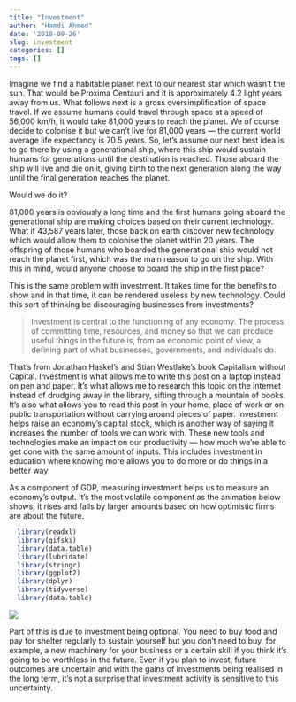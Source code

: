 ```yaml
---
title: "Investment"
author: "Hamdi Ahmed"
date: '2018-09-26'
slug: investment
categories: []
tags: []
---
```


<style>
/* resize the widget container */
.plotly { 
  width: 100% !important;
}

/* center the widget */
div.svg-container {
  margin: auto !important;
}
</style>


Imagine we find a habitable planet next to our nearest star which wasn’t the sun. That would be Proxima Centauri and it is approximately 4.2 light years away from us. What follows next is a gross oversimplification of space travel. If we assume humans could travel through space at a speed of 56,000 km/h, it would take 81,000 years to reach the planet. We of course decide to colonise it but we can’t live for 81,000 years — the current world average life expectancy is 70.5 years. So, let’s assume our next best idea is to go there by using a generational ship, where this ship would sustain humans for generations until the destination is reached. Those aboard the ship will live and die on it, giving birth to the next generation along the way until the final generation reaches the planet. 

Would we do it? 

81,000 years is obviously a long time and the first humans going aboard the generational ship are making choices based on their current technology. What if 43,587 years later, those back on earth discover new technology which would allow them to colonise the planet within 20 years. The offspring of those humans who boarded the generational ship would not reach the planet first, which was the main reason to go on the ship. With this in mind, would anyone choose to board the ship in the first place?

This is the same problem with investment. It takes time for the benefits to show and in that time, it can be rendered useless by new technology. Could this sort of thinking be discouraging businesses from investments?

>Investment is central to the functioning of any economy. The process of committing time, resources, and money so that we can produce useful things in the future is, from an economic point of view, a defining part of what businesses, governments, and individuals do.

That’s from Jonathan Haskel’s and Stian Westlake’s book Capitalism without Capital. Investment is what allows me to write this post on a laptop instead on pen and paper. It’s what allows me to research this topic on the internet instead of drudging away in the library, sifting through a mountain of books. It’s also what allows you to read this post in your home, place of work or on public transportation without carrying around pieces of paper. Investment helps raise an economy’s capital stock, which is another way of saying it increases the number of tools we can work with. These new tools and technologies make an impact on our productivity — how much we’re able to get done with the same amount of inputs. This includes investment in education where knowing more allows you to do more or do things in a better way.

As a component of GDP, measuring investment helps us to measure an economy’s output. It’s the most volatile component as the animation below shows, it rises and falls by larger amounts based on how optimistic firms are about the future.

``` r
  library(readxl)
  library(gifski)
  library(data.table)
  library(lubridate)
  library(stringr)
  library(ggplot2)
  library(dplyr)
  library(tidyverse)
  library(data.table)

```


![](/images/volatile.gif) 

Part of this is due to investment being optional. You need to buy food and pay for shelter regularly to sustain yourself but you don’t need to buy, for example, a new machinery for your business or a certain skill if you think it’s going to be worthless in the future. Even if you plan to invest, future outcomes are uncertain and with the gains of investments being realised in the long term, it’s not a surprise that investment activity is sensitive to this uncertainty.





